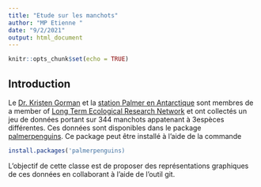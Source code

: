 ```yaml
---
title: "Etude sur les manchots"
author: "MP Etienne "
date: "9/2/2021"
output: html_document
---
```


```r
knitr::opts_chunk$set(echo = TRUE)
```

## Introduction 

Le  [Dr. Kristen Gorman](https://www.uaf.edu/cfos/people/faculty/detail/kristen-gorman.php) et la [station Palmer en Antarctique](https://pal.lternet.edu/) sont membres  de a member of [ Long Term Ecological Research Network](https://lternet.edu/) et ont collectés un jeu de données portant sur 344 manchots appatenant à 3espèces différentes. Ces données sont disponibles dans le package [palmerpenguins](https://allisonhorst.github.io/palmerpenguins/). Ce package peut être installé à l'aide de la commande

```r
install.packages('palmerpenguins)
```

L'objectif de cette classe est de proposer des représentations graphiques de ces données en collaborant à l'aide de l'outil git.

